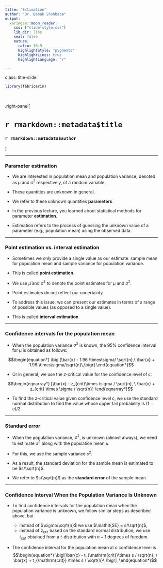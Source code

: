 ```yaml
---
title: "Estimation"
author: "Dr. Babak Shahbaba"
output: 
  xaringan::moon_reader:
    css: ["slide-style.css"]
    lib_dir: libs
    seal: false
    nature:
      ratio: 16:9
      highlightStyle: "pygments"
      highlightLines: true
      highlightLanguage: "r"

---
```


class: title-slide

```r
library(fabricerin)
```

<br>
<br>
.right-panel[ 
<br>

# `r rmarkdown::metadata$title`

### `r rmarkdown::metadata$author`

]


---

### Parameter estimation

- We are interested in population mean and population variance, denoted as  $\mu$ and $\sigma^{2}$ respectively, of a
random variable. 

- These quantities are unknown in general. 

- We refer to these unknown quantities **parameters**.

- In the previous lecture, you learned about statistical methods for parameter **estimation**. 

- Estimation refers to the process of guessing the
unknown value of a parameter (e.g., population mean) using the observed
data. 


---

### Point estimation vs. interval estimation 


- Sometimes we only provide a single value as our estimate: sample mean for population mean and sample variance for population variance.

- This is called **point estimation**. 

- We use $\hat{\mu}$ and $\hat{\sigma}^{2}$ to denote the point estimates for $\mu$ and $\sigma^{2}$. 

- Point estimates do not reflect our uncertainty.

- To address this issue, we can present our estimates in terms of a range of possible values (as opposed to a single value).

- This is called **interval estimation**.

---

### Confidence intervals for the population mean

- When the population variance $\sigma^{2}$ is known, the 95% confidence interval for $\mu$ is
obtained as follows:

$$\begin{equation*}
\bigl[\bar{x} - 1.96 \times\sigma/ \sqrt{n},\ \bar{x} + 1.96 \times\sigma/\sqrt{n}\,\bigr]
\end{equation*}$$

- Or in general, we use the $z$-critical value for the confidence level of $c$:

$$\begin{eqnarray*}
[\bar{x} - z_{crit}\times \sigma / \sqrt{n}, \ \bar{x}  + z_{crit} \times \sigma / \sqrt{n}]
\end{eqnarray*}$$

- To find the $z$-critical value given confidence level $c$, we use the standard normal distribution to find the value whose upper tail probability is $(1-c)/2$. 

---

### Standard error

- When the population variance, $\sigma^{2}$, is unknown (almost always), we need to estimate $\sigma^{2}$
along with the population mean $\mu$. 

- For this, we use the sample variance $s^{2}$.

- As a result, the standard deviation for the sample mean is estimated to be $s/\sqrt{n}$. 

- We refer to $s/\sqrt{n}$ as the **standard error** of the sample mean.


---

### Confidence Interval When the Population Variance Is Unknown

- To find confidence intervals for the population mean when the population variance is unknown, we follow similar steps as described above, but

  - instead of $\sigma/\sqrt{n}$ we use $\mathit{SE} = s/\sqrt{n}$, 
  - instead of $z_{\mathrm{crit}}$ based on the standard normal distribution, we use $t_{\mathrm{crit}}$ obtained from a $t$-distribution with $n-1$ degrees of freedom. 


- The confidence interval for the population mean at $c$ confidence level is
$$\begin{equation*}
\bigl[\bar{x} - t_{\mathrm{crit}}\times s / \sqrt{n}, \ \bar{x} + t_{\mathrm{crit}} \times s /
\sqrt{n}\,\bigr],
\end{equation*}$$

